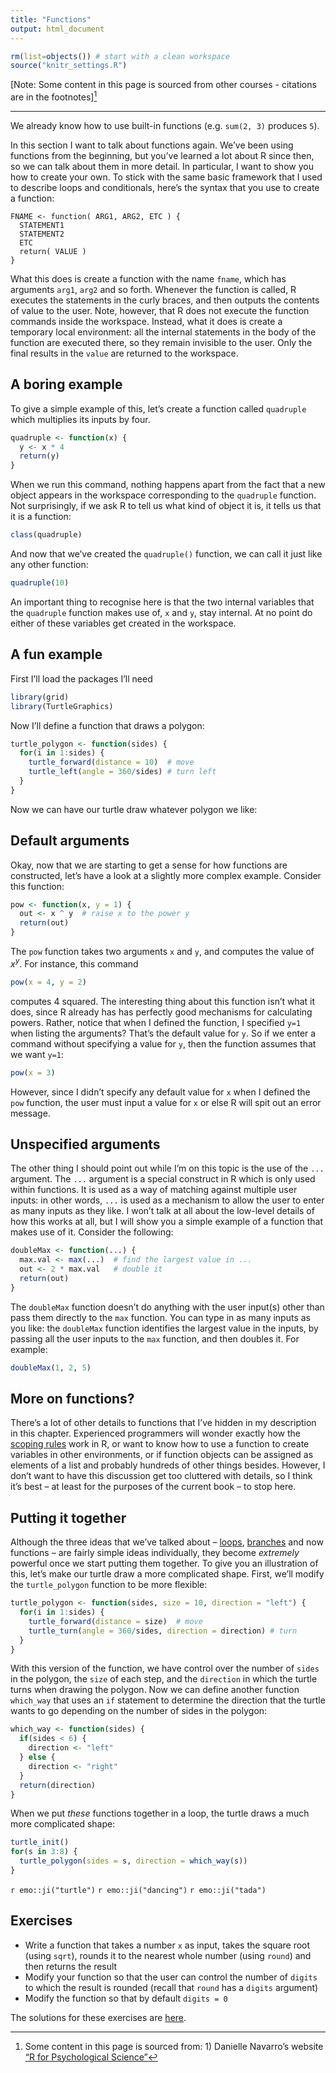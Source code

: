 ```yaml
---
title: "Functions"
output: html_document
---
```


```r
rm(list=objects()) # start with a clean workspace
source("knitr_settings.R")
```

[Note: Some content in this page is sourced from other courses - citations are in the footnotes]^[Some content in this page is sourced from: 1) Danielle Navarro's website ["R for Psychological Science"](https://psyr.org/index.html)]

---

We already know how to use built-in functions (e.g. `sum(2, 3)` produces `5`). 





















In this section I want to talk about functions again. We've been using functions from the beginning, but you’ve learned a lot about R since then, so we can talk about them in more detail. In particular, I want to show you how to create your own. To stick with the same basic framework that I used to describe loops and conditionals, here’s the syntax that you use to create a function:

```
FNAME <- function( ARG1, ARG2, ETC ) {
  STATEMENT1
  STATEMENT2
  ETC
  return( VALUE )
}
```
What this does is create a function with the name `fname`, which has arguments `arg1`, `arg2` and so forth. Whenever the function is called, R executes the statements in the curly braces, and then outputs the contents of value to the user. Note, however, that R does not execute the function commands inside the workspace. Instead, what it does is create a temporary local environment: all the internal statements in the body of the function are executed there, so they remain invisible to the user. Only the final results in the `value` are returned to the workspace.

## A boring example

To give a simple example of this, let’s create a function called `quadruple` which multiplies its inputs by four.
```r
quadruple <- function(x) {
  y <- x * 4
  return(y)
}
```
When we run this command, nothing happens apart from the fact that a new object appears in the workspace corresponding to the `quadruple` function. Not surprisingly, if we ask R to tell us what kind of object it is, it tells us that it is a function:
```r
class(quadruple)
```

And now that we’ve created the `quadruple()` function, we can call it just like any other function:
```r
quadruple(10)
```
An important thing to recognise here is that the two internal variables that the `quadruple` function makes use of, `x` and `y`, stay internal. At no point do either of these variables get created in the workspace.

## A fun example

First I'll load the packages I'll need

```r
library(grid)
library(TurtleGraphics)
```

Now I'll define a function that draws a polygon:

```r
turtle_polygon <- function(sides) {
  for(i in 1:sides) {
    turtle_forward(distance = 10)  # move
    turtle_left(angle = 360/sides) # turn left
  }
}
```

Now we can have our turtle draw whatever polygon we like:

<!-- ```{r, fig.show='animate', interval=0.2, cache=TRUE} -->
<!-- turtle_init() -->
<!-- turtle_polygon(sides = 9) -->
<!-- ``` -->

## Default arguments

Okay, now that we are starting to get a sense for how functions are constructed, let’s have a look at a slightly more complex example. Consider this function:

```r
pow <- function(x, y = 1) {
  out <- x ^ y  # raise x to the power y
  return(out)
}
```

The `pow` function takes two arguments `x` and `y`, and computes the value of $x^y$. For instance, this command
```r
pow(x = 4, y = 2)
```

computes 4 squared. The interesting thing about this function isn’t what it does, since R already has has perfectly good mechanisms for calculating powers. Rather, notice that when I defined the function, I specified `y=1` when listing the arguments? That’s the default value for `y`. So if we enter a command without specifying a value for `y`, then the function assumes that we want `y=1`:

```r
pow(x = 3)
```

However, since I didn’t specify any default value for `x` when I defined the `pow` function, the user must input a value for `x` or else R will spit out an error message.

## Unspecified arguments

The other thing I should point out while I’m on this topic is the use of the `...` argument. The `...` argument is a special construct in R which is only used within functions. It is used as a way of matching against multiple user inputs: in other words, `...` is used as a mechanism to allow the user to enter as many inputs as they like. I won’t talk at all about the low-level details of how this works at all, but I will show you a simple example of a function that makes use of it. Consider the following:

```r
doubleMax <- function(...) {
  max.val <- max(...)  # find the largest value in ...
  out <- 2 * max.val   # double it
  return(out)
}
```

The `doubleMax` function doesn't do anything with the user input(s) other than pass them directly to the `max` function. You can type in as many inputs as you like: the `doubleMax` function identifies the largest value in the inputs, by passing all the user inputs to the `max` function, and then doubles it. For example:

```r
doubleMax(1, 2, 5)
```

## More on functions?

There’s a lot of other details to functions that I’ve hidden in my description in this chapter. Experienced programmers will wonder exactly how the [scoping rules](https://bookdown.org/rdpeng/rprogdatascience/scoping-rules-of-r.html) work in R, or want to know how to use a function to create variables in other environments, or if function objects can be assigned as elements of a list and probably hundreds of other things besides. However, I don’t want to have this discussion get too cluttered with details, so I think it’s best – at least for the purposes of the current book – to stop here.




## Putting it together

Although the three ideas that we've talked about -- [loops](./loops.html), [branches](./branches.html) and now functions -- are fairly simple ideas individually, they become *extremely* powerful once we start putting them together. To give you an illustration of this, let's make our turtle draw a more complicated shape. First, we'll modify the `turtle_polygon` function to be more flexible:

```r
turtle_polygon <- function(sides, size = 10, direction = "left") {
  for(i in 1:sides) {
    turtle_forward(distance = size)  # move
    turtle_turn(angle = 360/sides, direction = direction) # turn
  }
}
```

With this version of the function, we have control over the number of `sides` in the polygon, the `size` of each step, and the `direction` in which the turtle turns when drawing the polygon. Now we can define another function `which_way` that uses an `if` statement to determine the direction that the turtle wants to go depending on the number of sides in the polygon:

```r
which_way <- function(sides) {
  if(sides < 6) {
    direction <- "left"
  } else {
    direction <- "right"
  }
  return(direction)
}
```

When we put *these* functions together in a loop, the turtle draws a much more complicated shape:

```r
turtle_init()
for(s in 3:8) {
  turtle_polygon(sides = s, direction = which_way(s))
}
```

`r emo::ji("turtle")` `r emo::ji("dancing")` `r emo::ji("tada")`

## Exercises

- Write a function that takes a number `x` as input, takes the square root (using `sqrt`), rounds it to the nearest whole number (using `round`) and then returns the result
- Modify your function so that the user can control the number of `digits` to which the result is rounded (recall that `round` has a `digits` argument)
- Modify the function so that by default `digits = 0`

The solutions for these exercises are [here](./scripts/solutions_functions.R).

